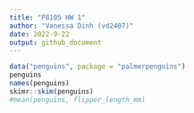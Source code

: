 ```yaml
---
title: "P8105 HW 1"
author: "Vanessa Dinh (vd2407)"
date: 2022-9-22
output: github_document
---
```



```r
data("penguins", package = "palmerpenguins")
penguins
names(penguins) 
skimr::skim(penguins)
#mean(penguins, flipper_length_mm)
```
